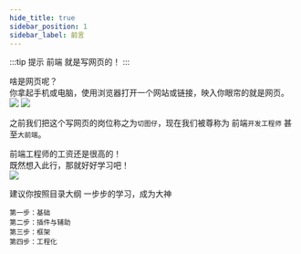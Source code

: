 ```yaml
---
hide_title: true
sidebar_position: 1
sidebar_label: 前言
---
```



:::tip 提示
前端 就是写网页的！
:::

啥是网页呢？  
你拿起手机或电脑，使用浏览器打开一个网站或链接，映入你眼帘的就是网页。    
![](https://img.dingshaohua.com/book-fe/202411231608111.png)
![](https://img.dingshaohua.com/book-fe/202411231608112.png)

之前我们把这个写网页的岗位称之为`切图仔`，现在我们被尊称为 前端`开发工程师` 甚至`大前端`。 
 
前端工程师的工资还是很高的！  
既然想入此行，那就好好学习吧！  
![](https://img.dingshaohua.com/book-fe/202411231608113.jpg)

建议你按照目录大纲 一步步的学习，成为大神
```
第一步：基础
第二步：插件与辅助
第三步：框架
第四步：工程化
```


